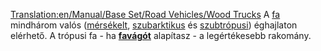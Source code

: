 [[Translation:en/Manual/Base Set/Road Vehicles/Wood Trucks]]
{{hu/Navbox Közúti járművek}}
A [[hu/Manual/Base Set/Cargos/Fa|fa]] mindhárom valós ([[hu/Manual/Éghajlatok#Mérsékelt|mérsékelt]], [[hu/Manual/Éghajlatok#SzubarktikusSzubarktikus|szubarktikus]] és [[hu/Manual/Éghajlatok#Szubtrópusi|szubtrópusi]]) éghajlaton elérhető. A trópusi fa - ha '''[[hu/Manual/Base Set/Industries/Favágó|favágót]]''' alapítasz - a legértékesebb rakomány.
{{hu/Közúti járművek|name     = Witcombe faszállító
  |img      = Witcombe_Wood_Truck.png
  |price    = £4,838 ($9,676) 
  |speed    = 30 mph (48 km/h)
  |annual   = £421 ($842)
  |designed = 1935
  |life     = 15
  |capacity = 20 tonna fa
}}
{{hu/Közúti járművek|name     = Foster faszállító
  |img      = Foster_Wood_Truck.png
  |price    = £5,617 ($11,234)
  |speed    = 55 mph (88 km/h)
  |annual   = £787 ($1,574)
  |designed = 1974
  |life     = 15
  |capacity = 22 tonna fa
}}
{{hu/Közúti járművek|name     = Moreland faszállító
  |img      = Moreland_Wood_Truck.png
  |price    = £6,027 ($12,054)
  |speed    = 70 mph (112 km/h)
  |annual   = £1,125 ($2,250)
  |designed = 2018
  |life     = 15
  |capacity = 24 tonna fa
}}
